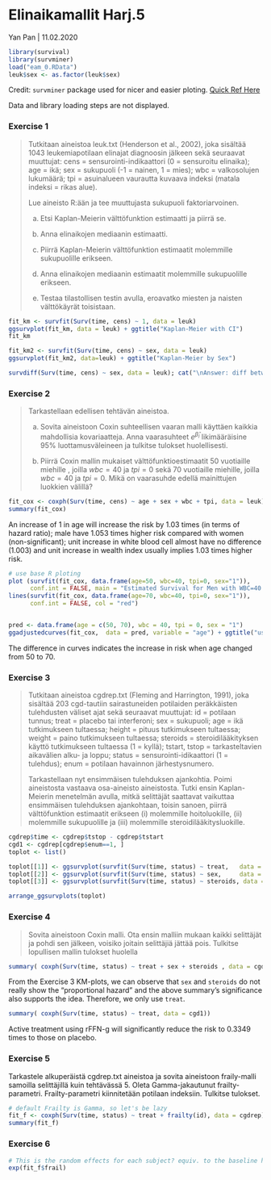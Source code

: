 # Elinaikamallit Harj.5

Yan Pan | 11.02.2020 

```r
library(survival)
library(survminer)
load("eam_0.RData")
leuk$sex <- as.factor(leuk$sex)
```

Credit: `survminer` package used for nicer and easier ploting. [Quick Ref Here](https://rpkgs.datanovia.com/survminer/survminer_cheatsheet.pdf)

Data and library loading steps are not displayed.


### Exercise 1

<blockquote>
Tutkitaan aineistoa leuk.txt (Henderson et al., 2002), joka sisältää 1043 leukemiapotilaan elinajat diagnoosin
jälkeen sekä seuraavat muuttujat: cens = sensurointi-indikaattori (0 = sensuroitu elinaika); age = ikä; sex = sukupuoli (-1 = nainen, 1 = mies); wbc = valkosolujen lukumäärä; tpi = asuinalueen vaurautta kuvaava indeksi (matala indeksi = rikas alue).

Lue aineisto R:ään ja tee muuttujasta sukupuoli faktoriarvoinen.

a) Etsi Kaplan-Meierin välttöfunktion estimaatti ja piirrä se.

b) Anna elinaikojen mediaanin estimaatti.

c) Piirrä Kaplan-Meierin välttöfunktion estimaatit molemmille sukupuolille erikseen.

d) Anna elinaikojen mediaanin estimaatit molemmille sukupuolille erikseen.

e) Testaa tilastollisen testin avulla, eroavatko miesten ja naisten välttökäyrät toisistaan.
</blockquote>

```r
fit_km <- survfit(Surv(time, cens) ~ 1, data = leuk)
ggsurvplot(fit_km, data = leuk) + ggtitle("Kaplan-Meier with CI")
fit_km

fit_km2 <- survfit(Surv(time, cens) ~ sex, data = leuk)
ggsurvplot(fit_km2, data=leuk) + ggtitle("Kaplan-Meier by Sex")

survdiff(Surv(time, cens) ~ sex, data = leuk); cat("\nAnswer: diff between sex not siginficant\n")
```

### Exercise 2

<blockquote>
Tarkastellaan edellisen tehtävän aineistoa.

a) Sovita aineistoon Coxin suhteellisen vaaran malli käyttäen kaikkia mahdollisia kovariaatteja. Anna vaarasuhteet $e^{\hat\beta_i}$ likimääräisine 95% luottamusväleineen ja tulkitse tulokset huolellisesti.

b) Piirrä Coxin mallin mukaiset välttöfunktioestimaatit 50 vuotiaille miehille , joilla $wbc = 40$ ja $tpi = 0$ sekä 70 vuotiaille miehille, joilla $wbc = 40$ ja $tpi = 0$. Mikä on vaarasuhde edellä mainittujen luokkien välillä?
</blockquote>

```r
fit_cox <- coxph(Surv(time, cens) ~ age + sex + wbc + tpi, data = leuk)
summary(fit_cox)
```

An increase of 1 in age will increase the risk by 1.03 times (in terms of hazard ratio); male have 1.053 times higher risk compared with women (non-significant); unit increase in white blood cell almost have no difference (1.003) and unit increase in wealth index usually implies 1.03 times higher risk.

```r
# use base R ploting
plot (survfit(fit_cox, data.frame(age=50, wbc=40, tpi=0, sex="1")),
      conf.int = FALSE, main = "Estimated Survival for Men with WBC=40 and TPI=0")
lines(survfit(fit_cox, data.frame(age=70, wbc=40, tpi=0, sex="1")),
      conf.int = FALSE, col = "red")


pred <- data.frame(age = c(50, 70), wbc = 40, tpi = 0, sex = "1")
ggadjustedcurves(fit_cox,  data = pred, variable = "age") + ggtitle("using survminer")

```

The difference in curves indicates the increase in risk when age changed from 50 to 70.

### Exercise 3

<blockquote>
Tutkitaan aineistoa cgdrep.txt (Fleming and Harrington, 1991), joka sisältää 203 cgd-tautiin sairastuneiden potilaiden peräkkäisten tulehdusten väliset ajat sekä seuraavat muuttujat: id = potilaan tunnus; treat = placebo tai interferoni; sex = sukupuoli; age = ikä tutkimukseen tultaessa; height = pituus tutkimukseen tultaessa; weight = paino tutkimukseen tultaessa; steroids = steroidilääkityksen käyttö tutkimukseen tultaessa (1 = kyllä); tstart, tstop = tarkasteltavien aikavälien alku- ja loppu; status = sensurointi-idikaattori (1 = tulehdus); enum = potilaan havainnon järhestysnumero.

Tarkastellaan nyt ensimmäisen tulehduksen ajankohtia. Poimi aineistosta vastaava osa-aineisto aineistosta. Tutki ensin Kaplan-Meierin menetelmän avulla, mitkä selittäjät saattavat vaikuttaa ensimmäisen tulehduksen ajankohtaan, toisin sanoen, piirrä välttöfunktion estimaatit erikseen (i) molemmille hoitoluokille, (ii) molemmille sukupuolille ja (iii) molemmille steroidilääkitysluokille.
</blockquote>

```r
cgdrep$time <- cgdrep$tstop - cgdrep$tstart
cgd1 <- cgdrep[cgdrep$enum==1, ]
toplot <- list()

toplot[[1]] <- ggsurvplot(survfit(Surv(time, status) ~ treat,   data = cgd1), data = cgd1)
toplot[[2]] <- ggsurvplot(survfit(Surv(time, status) ~ sex,     data = cgd1), data = cgd1) 
toplot[[3]] <- ggsurvplot(survfit(Surv(time, status) ~ steroids, data = cgd1), data = cgd1)

arrange_ggsurvplots(toplot)

```

### Exercise 4

<blockquote>
Sovita aineistoon Coxin malli. Ota ensin malliin mukaan kaikki selittäjät ja pohdi sen jälkeen, voisiko joitain selittäjiä jättää pois. Tulkitse lopullisen mallin tulokset huolella
</blockquote>

```r
summary( coxph(Surv(time, status) ~ treat + sex + steroids , data = cgd1))
```


From the Exercise 3 KM-plots, we can observe that `sex` and `steroids` do not really show the "proportional hazard" and the above summary's significance also supports the idea. Therefore, we only use `treat`.

```r
summary( coxph(Surv(time, status) ~ treat, data = cgd1))
```

Active treatment using rFFN-g will significantly reduce the risk to 0.3349 times to those on placebo.


### Exercise 5

<blockfquote>
Tarkastele alkuperäistä cgdrep.txt aineistoa ja sovita aineistoon fraily-malli samoilla selittäjillä kuin
tehtävässä 5. Oleta Gamma-jakautunut frailty-parametri. Frailty-parametri kiinnitetään potilaan indeksiin. Tulkitse tulokset.
</blockquote>

```r
# default Frailty is Gamma, so let's be lazy
fit_f <- coxph(Surv(time, status) ~ treat + frailty(id), data = cgdrep)
summary(fit_f)
```

### Exercise 6

```r
# This is the random effects for each subject? equiv. to the baseline harzard for each subject?
exp(fit_f$frail)
```


